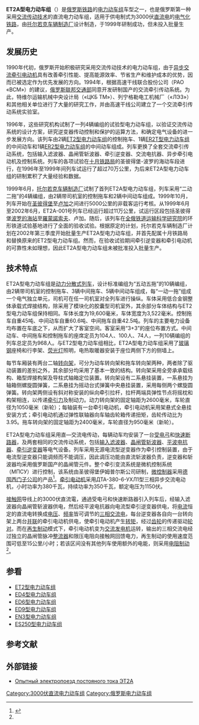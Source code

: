 {{NoteTA
|1=zh-cn:电力动车组; zh-tw:電聯車; zh-hk:電力動車組;
|2=zh-cn:制动; zh-tw:制軔; zh-hk:制動;
}}
{{鐵路車輛
|車輛名稱=ET2A<br/>ЭТ2А
|圖像=
|圖像說明 =
|類型=[[电力动车组|电力动车组]]
|型號=
|原產國={{RUS}}
|製造=[[托尔若克车辆制造厂|托尔若克车辆制造厂]]
|車輛編號=
|製造年份=1999年
|投入服務=
|用戶={{flagicon|RUS}} [[俄罗斯铁路运输|俄罗斯铁路]]
|產量=1组
|衍生自=
|衍生型=
|輛數=
|編組=4节（2M2T）
|營運最高速度=120
|設計最高速度=130
|試驗最高速度=
|起動加速度=
|減速度（正常）= 
|加速度（緊急）=
|載客量=
|編組載客量=356
|編組長度=
|全長=19,600
|全闊=3,522
|全高=4,253
|車輛重量=
|編組總重量=211.2
|軸重=
|軸距=
|軌距=1,520
|輪徑=
|轉向架=
|車身物料=[[耐候鋼|耐候鋼]]
|電化方式=DC 3000V
|傳動方式=直—[[交流电|交流电]]
|牽引電動機=ДТА-380-6-УХЛ1
|電動機輸出=380 kW
|編組輸出= 3,040 kW
|傳動比=
|控制裝置=[[VVVF|VVVF]]
|驅動裝置=
|變速段數=
|制動方式=
|保安裝置=
|全寬備註=
}}
'''ET2A型电力动车组'''（{{lang-ru|'''Электропо́езд ЭТ2А'''}}）是[[俄罗斯铁路运输|俄罗斯铁路]]的[[电力动车组|电力动车组]]车型之一，也是俄罗斯第一种采用[[交流传动技术|交流传动技术]]的直流电力动车组，适用于供电制式为3000伏[[直流电|直流电]]的[[电气化铁路|电气化铁路]]，由[[托尔若克车辆制造厂|托尔若克车辆制造厂]]设计制造，于1999年研制成功，但未投入批量生产。

==发展历史==
1990年代初，俄罗斯开始积极研究采用交流传动技术的电力动车组，由于[[异步电动机|异步]][[交流电动机|交流]][[牵引电动机|牵引电动机]]具有改善牵引性能、提高能源效率、节省生产和维护成本的优势，因而已被选定作为优先发展的方向。1994年，根据高速干线联合股份公司（РАО «ВСМ»）的建议，[[俄罗斯联邦交通部|俄罗斯联邦交通部]]同意开发研制国产的交流牵引传动系统。为此，特维尔运输机械中央设计局（«ЦКБ ТМ»）、列宁格勒电工机械厂（«ЛЭЗ»）和其他相关单位进行了大量的研究工作，并由高速干线公司建立了一个交流牵引传动系统实验室。

1996年，这些研究机构试制了一列4辆编组的试验型电力动车组，以验证交流传动系统的设计方案，研究逆变器传动控制和保护的运算方法，和确定电气设备的进一步发展方向。该列车由2辆[[ET2型电力动车组|ET2型电力动车组]]的控制拖车、1辆[[ER2T型电力动车组|ER2T型电力动车组]]的中间动车和1辆[[ER2型电力动车组|ER2型电力动车组]]的中间动车组成。列车更换了全套交流牵引传动系统，包括输入滤波器、晶闸管斩波器、牵引逆变器、交流电抗器、异步牵引电动机及控制系统。列车的各项试验在[[十月铁路局|十月铁路局]]的圣彼得堡-波罗的海动车段进行，在1996年至1999年间列车试运行了超过70万公里，为后来ET2A型电力动车组的研制累积了大量经验和数据。

1999年6月，[[托尔若克车辆制造厂|托尔若克车辆制造厂]]试制了首列ET2A型电力动车组，列车采用“二动二拖”的4辆编组，由2辆带司机室的控制拖车和2辆中间动车组成。1999年10月，列车开始在[[圣彼得堡|圣彼得堡]]至[[卢加|卢加]]之间进行5000公里的非载客运行考核。从1999年6月至2002年6月，ET2A-001号列车已经运行超过11万公里，试运行区段包括圣彼得堡[[波罗的海站|波罗的海站]]至[[羅蒙諾索夫_(聖彼得堡直轄市)|羅蒙諾索夫]]、卢加。随后，该列车在[[全俄铁道运输科学研究院|全俄铁道运输科学研究院]]的环形铁道试验基地进行了全面的验收试验。根据原定的计划，托尔若克车辆制造厂计划在2002年第三季度开始批量生产ET2A型电力动车组，并首先配属十月铁路局和替换原来的ET2型电力动车组。然而，在验收试验期间牵引逆变器和牵引电动机的可靠性未如理想，因此ET2A型电力动车组未被批准投入批量生产。

==技术特点==
ET2A型电力动车组是[[动力分散式列车|动力分散式列车]]，设计标准编组为“五动五拖”的10辆编组，由2辆带司机室的控制拖车、3辆中间拖车、5辆中间动车组成，每“一动一拖”组成一个电气独立单元，司机可在任一司机室对全列车进行操纵。车体采用低合金钢整体承载式焊接结构，除采用了模块化的胶囊型司机室外，其余部分车体结构与ET2型电力动车组保持相同。车体长度为19,600毫米，车体宽度为3,522毫米。控制拖车自重45吨、中间动车自重60.6吨、中间拖车自重42.5吨。列车的主要电力设备均布置在车底之下，从而扩大了客室空间。客室采用“3+3”的座位布置方式。中间动车、中间拖车和控制拖车的座席定员为104人、100人、74人，一列10辆编组的列车总定员为968人。与ET2型电力动车组相比，ET2A型电力动车组采用了[[玻璃钢|玻璃钢]]座椅和行李架、[[荧光灯|荧光灯]]照明，电热取暖器安装于座位两侧下方的侧墙上。

每节车厢装有两台二轴[[转向架|转向架]]，可分为动车转向架和拖车转向架两种，两者除了驱动装置的差别之外，其余部分均采用了基本一致的结构。转向架采用全旁承承载结构、箱型焊接构架及导柱式轴箱定位装置。转向架设有二系悬挂装置，一系悬挂为轴箱侧螺旋圆弹簧，二系悬挂为摇动台式弹簧中央悬挂装置，采用每侧两个螺旋圆弹簧。转向架两侧设有斜对称安装的纵向牵引拉杆，拉杆两端具弹性节点将摇枕和构架相连，以传递[[牵引力|牵引力]]及制动力。动力转向架的固定轴距为2600毫米，车轮直径为1050毫米（新轮）；每轴装有一台牵引电动机，牵引电动机采用架悬式全悬挂安装方式；牵引电动机通过弹性联轴器向车轴齿轮箱传递扭矩，齿轮传动比为3.95。拖车转向架的固定轴距为2400毫米，车轮直径为950毫米（新轮）。

ET2A型电力动车组采用直—交流电传动，每辆动车均安装了一台[[受电弓|受电弓]]和[[斷路器|快速断路器]]，及两套相同的交流传动系统，包括[[濾波器|输入滤波器]]、[[晶闸管|晶闸管]][[斩波器|斩波器]]、[[电抗器|平波电抗器]]、[[逆變器|牵引逆变器]]等电气设备。列车采用无源电流型逆变器作为牵引控制装置，由于电流型逆变器只能调频而不能调压，因此调压功能由直流斩波器负责，逆变器和斩波器均采用俄罗斯国产的晶闸管元件。整个牵引变流系统是微机控制系统（МПСУ）进行控制，该系统由圣彼得堡伊姆普尔斯公司研制，[[微控制器|微控制器]]采用[[德国|德国]][[西门子公司|西门子公司]]的产品<ref name=kovtyn>{{cite journal | author = Ковтун А. В., Лысов Н. В. | title =  Электропоезд ЭТ2А с асинхронным тяговым приводом | journal = «Локомотив» | pages = 31-32 | publisher =  | location =  | issn =  |date=2002年10月}}</ref>。[[牵引电动机|牵引电动机]]采用ДТА-380-6-УХЛ1型三相异步交流电动机，小时功率为380千瓦，持续功率为350千瓦，额定电压为1150伏。

[[架空電纜_(鐵路)|接触网]]导线上的3000伏直流電，通過受电弓和快速断路器引入列车后，经输入滤波器向晶闸管斩波器供电，然后经平波电抗器向电流型牵引逆变器供电，将[[电流|电流]]恒定的直流电转换成[[电压|电压]]、[[频率|频率]]皆可调节的[[三相交流电|三相交流电]]，每台逆变器各自向一台转向架上两台[[並聯電路|并联]]的牵引电动机供电，使牵引电动机产生[[转矩|转矩]]，经过[[齿轮|齿轮]]的传递驱动[[轮对|轮对]]。而在[[再生制动|再生制动]]模式下，牵引电动机变为[[交流发电机|交流发电机]]运转，输出的三相交流电经过独立的晶闸管脉冲[[整流器|整流器]]和限压电阻向接触网回馈电力，再生制动的使用速度范围可低至15公里/小时；若该区间没有其他列车使用额外的电能，则采用[[电阻制动|电阻制动]]<ref name=kovtyn />。

==参看==
{{Portal|鐵路|P train.svg}}
*[[ET2型电力动车组|ET2型电力动车组]]
*[[ED4型电力动车组|ED4型电力动车组]]
*[[ED6型电力动车组|ED6型电力动车组]]
*[[ED9型电力动车组|ED9型电力动车组]]
*[[EN3型电力动车组|EN3型电力动车组]]
*[[ES250型电力动车组|ES250型电力动车组]]

==参考文献==
{{reflist}}

==外部链接==
* {{ru}} [http://про-электропоезда.рф/trains-et2a.htm Опытный электропоезд постояного тока ЭТ2А]{{Wayback|url=http://xn----8sbldamtgzeafghf5a7p.xn--p1ai/trains-et2a.htm |date=20200115071631 }}

{{Soviet and CIS multiple units}}

[[Category:3000伏直流电力动车组|Category:3000伏直流电力动车组]]
[[Category:俄罗斯电力动车组|Category:俄罗斯电力动车组]]